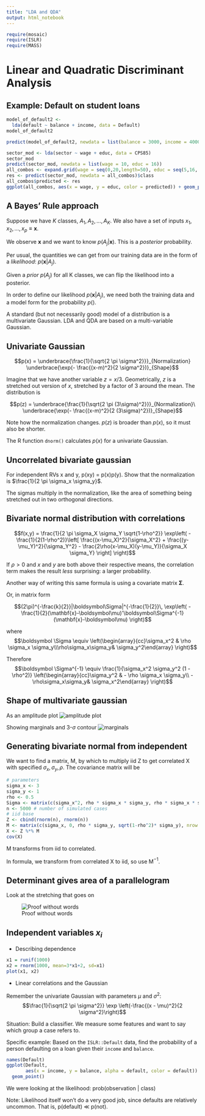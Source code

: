 ```yaml
---
title: "LDA and QDA"
output: html_notebook
---
```


```r
require(mosaic)
require(ISLR)
require(MASS)
```




# Linear and Quadratic Discriminant Analysis


## Example: Default on student loans

```r
model_of_default2 <-
  lda(default ~ balance + income, data = Default)
model_of_default2

predict(model_of_default2, newdata = list(balance = 3000, income = 40000))
```

```r
sector_mod <- lda(sector ~ wage + educ, data = CPS85)
sector_mod
predict(sector_mod, newdata = list(wage = 10, educ = 16))
all_combos <- expand.grid(wage = seq(0,20,length=50), educ = seq(5,16, length = 50))
res <- predict(sector_mod, newdata = all_combos)$class
all_combos$predicted <- res
ggplot(all_combos, aes(x = wage, y = educ, color = predicted)) + geom_point()
```

## A Bayes' Rule approach

Suppose we have $K$ classes, $A_1, A_2, \ldots, A_K$.  We also have a set of inputs $x_1, x_2, \ldots, x_p \equiv {\mathbf x}$. 

We observe ${\mathbf x}$ and we want to know $p(A_j | {\mathbf x})$. This is a *posterior* probability.

Per usual, the quantities we can get from our training data are in the form of a *likelihood*: $p({\mathbf x} | A_j)$. 

Given a *prior* $p(A_j)$ for all K classes, we can flip the likelihood into a posterior.

In order to define our likelihood $p({\mathbf x} | A_j)$, we need both the training data and a model form for the probability $p()$.

A standard (but not necessarily good) model of a distribution is a multivariate Gaussian.
LDA and QDA are based on a multi-variable Gaussian.


## Univariate Gaussian

$$p(x) = \underbrace{\frac{1}{\sqrt{2 \pi \sigma^2}}}_{Normalization} \underbrace{\exp(- \frac{(x-m)^2}{2 \sigma^2})}_{Shape}$$

Imagine that we have another variable $z = x/3$. Geometrically, $z$ is a stretched out version of $x$, stretched by a factor of 3 around the mean.  The distribution is

$$p(z) = \underbrace{\frac{1}{\sqrt{2 \pi (3\sigma)^2}}}_{Normalization}\ \underbrace{\exp(- \frac{(x-m)^2}{2 (3\sigma)^2})}_{Shape}$$

Note how the normalization changes.  $p(z)$ is broader than $p(x)$, so it must also be shorter.

The R function `dnorm()` calculates $p(x)$ for a univariate Gaussian.

## Uncorrelated bivariate gaussian

For independent RVs x and y, p(xy) = p(x)p(y).  Show that the normalization is
$\frac{1}{2 \pi \sigma_x \sigma_y}$.

The sigmas multiply in the normalization, like the area of something being stretched out in two orthogonal directions.



## Bivariate normal distribution with correlations


$$f(x,y) =
      \frac{1}{2 \pi  \sigma_X \sigma_Y \sqrt{1-\rho^2}}
      \exp\left(
        -\frac{1}{2(1-\rho^2)}\left[
          \frac{(x-\mu_X)^2}{\sigma_X^2} +
          \frac{(y-\mu_Y)^2}{\sigma_Y^2} -
          \frac{2\rho(x-\mu_X)(y-\mu_Y)}{\sigma_X \sigma_Y}
        \right]
      \right)$$

If $\rho > 0$ and $x$ and $y$ are both above their respective means, the correlation term makes the result *less* surprising: a larger probability.

Another way of writing this same formula is using a covariate matrix ${\boldsymbol\Sigma}$.



Or, in matrix form


$$(2\pi)^{-\frac{k}{2}}|\boldsymbol\Sigma|^{-\frac{1}{2}}\, \exp\left( -\frac{1}{2}(\mathbf{x}-\boldsymbol\mu)'\boldsymbol\Sigma^{-1}(\mathbf{x}-\boldsymbol\mu) \right)$$

where $$\boldsymbol \Sigma \equiv \left(\begin{array}{cc}\sigma_x^2 & \rho \sigma_x \sigma_y\\\rho\sigma_x\sigma_y& \sigma_y^2\end{array} \right)$$

Therefore
$$\boldsymbol \Sigma^{-1} \equiv  \frac{1}{\sigma_x^2 \sigma_y^2 (1 - \rho^2)} \left(\begin{array}{cc}\sigma_y^2 & - \rho \sigma_x \sigma_y\\ - \rho\sigma_x\sigma_y& \sigma_x^2\end{array} \right)$$


## Shape of multivariate gaussian

As an amplitude plot
![amplitude plot](https://upload.wikimedia.org/wikipedia/commons/5/57/Multivariate_Gaussian.png)

Showing marginals and 3-$\sigma$ contour 
![marginals](https://upload.wikimedia.org/wikipedia/commons/8/8e/MultivariateNormal.png)



## Generating bivariate normal from independent

We want to find a matrix, M, by which to multiply iid Z to get correlated X with specified $\sigma_x, \sigma_y, \rho$.  The covariance matrix will be


```r
# parameters
sigma_x <- 3
sigma_y <- 1
rho <- 0.5
Sigma <- matrix(c(sigma_x^2, rho * sigma_x * sigma_y, rho * sigma_x * sigma_y, sigma_y^2), nrow = 2)
n <- 5000 # number of simulated cases
# iid base
Z <- cbind(rnorm(n), rnorm(n))
M <- matrix(c(sigma_x, 0, rho * sigma_y, sqrt(1-rho^2)* sigma_y), nrow = 2)
X <- Z %*% M
cov(X)
```

M transforms from iid to correlated. 

In formula, we transform from correlated X to iid, so use M$^{-1}$.

## Determinant gives area of a parallelogram

Look at the stretching that goes on

![Proof without words](http://i.stack.imgur.com/gCaz3.png)


## Independent variables $x_i$

* Describing dependence

```r
x1 = runif(1000)
x2 = rnorm(1000, mean=3*x1+2, sd=x1)
plot(x1, x2)
```

* Linear correlations and the Gaussian

Remember the univariate Gaussian with parameters $\mu$ and $\sigma^2$:    
$$\frac{1}{\sqrt{2 \pi \sigma^2}} \exp \left(-\frac{(x - \mu)^2}{2 \sigma^2}\right)$$

Situation: Build a classifier.  We measure some features and want to say which group a case refers to.

Specific example: Based on the `ISLR::Default` data, find the probability of a person defaulting on a loan given their `income` and `balance`. 

```r
names(Default)
ggplot(Default, 
       aes(x = income, y = balance, alpha = default, color = default)) + 
  geom_point()
```

We were looking at the likelihood: prob(observation | class)

Note: Likelihood itself won't do a very good job, since defaults are relatively uncommon. That is, p(default) $\ll$ p(not).


